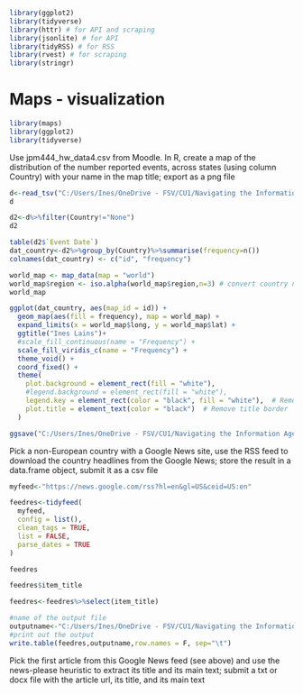 ```{r}
library(ggplot2)
library(tidyverse)
library(httr) # for API and scraping
library(jsonlite) # for API
library(tidyRSS) # for RSS
library(rvest) # for scraping
library(stringr)
```
# Maps - visualization

```{r}
library(maps)
library(ggplot2)
library(tidyverse)
```

Use jpm444_hw_data4.csv from Moodle. In R, create a map of the distribution of the number reported events, across states (using column Country) with your name in the map title; export as a png file

```{r}
d<-read_tsv("C:/Users/Ines/OneDrive - FSV/CU1/Navigating the Information Age/Navigating-the-Information-Age/HW4/jpm444_hw_data4.txt")
d
```


```{r}
d2<-d%>%filter(Country!="None")
d2
```


```{r}
table(d2$`Event Date`)
dat_country<-d2%>%group_by(Country)%>%summarise(frequency=n())
colnames(dat_country) <- c("id", "frequency")
```


```{r}
world_map <- map_data(map = "world")
world_map$region <- iso.alpha(world_map$region,n=3) # convert country name to ISO code
world_map
```

```{r}
ggplot(dat_country, aes(map_id = id)) +
  geom_map(aes(fill = frequency), map = world_map) +
  expand_limits(x = world_map$long, y = world_map$lat) +
  ggtitle("Ines Lains")+
  #scale_fill_continuous(name = "Frequency") +
  scale_fill_viridis_c(name = "Frequency") +
  theme_void() +
  coord_fixed() +
  theme(
    plot.background = element_rect(fill = "white"),
    #legend.background = element_rect(fill = "white"),
    legend.key = element_rect(color = "black", fill = "white"),  # Remove legend border
    plot.title = element_text(color = "black")  # Remove title border
  )
```

```{r}
ggsave("C:/Users/Ines/OneDrive - FSV/CU1/Navigating the Information Age/Navigating-the-Information-Age/HW4/world_map.png")
```
Pick a non-European country with a Google News site, use the RSS feed to download the country headlines from the Google News; store the result in a data.frame object, submit it as a csv file
```{r}
myfeed<-"https://news.google.com/rss?hl=en&gl=US&ceid=US:en"
```

```{r}
feedres<-tidyfeed(
  myfeed,
  config = list(),
  clean_tags = TRUE,
  list = FALSE,
  parse_dates = TRUE
)
```
```{r}
feedres
```

```{r}
feedres$item_title
```
```{r}
feedres<-feedres%>%select(item_title)
```

```{r}
#name of the output file
outputname<-"C:/Users/Ines/OneDrive - FSV/CU1/Navigating the Information Age/Navigating-the-Information-Age/HW4/rssfeed_US.csvs"
#print out the output
write.table(feedres,outputname,row.names = F, sep="\t")
```

Pick the first article from this Google News feed (see above) and use the news-please heuristic to extract its title and its main text; submit a txt or docx file with the article url, its title, and its main text



